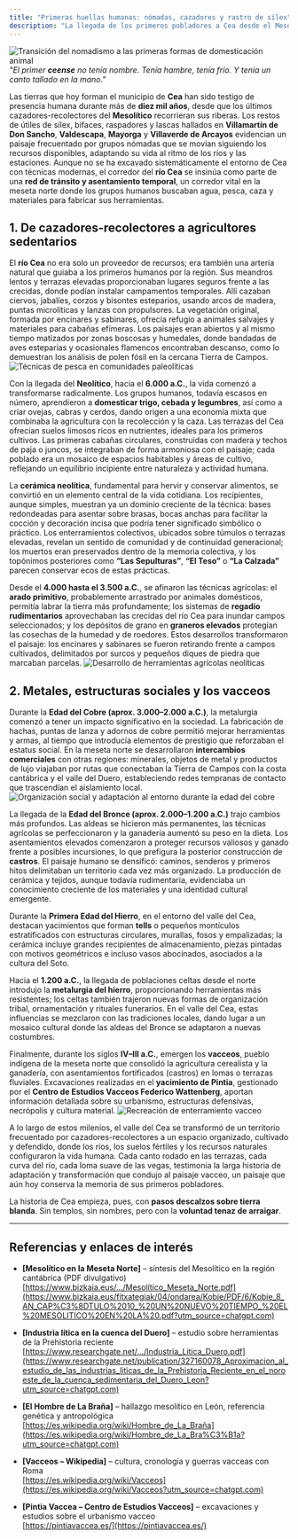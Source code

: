 ```yaml
---
title: "Primeras huellas humanas: nómadas, cazadores y rastro de sílex"
description: "La llegada de los primeros pobladores a Cea desde el Mesolítico, su evolución a través del Neolítico, las edades del Cobre y Bronce, hasta la emergencia de los vacceos en la Segunda Edad del Hierro."
---
```

![Transición del nomadismo a las primeras formas de domesticación animal](/images/cap1img1.png)
*"El primer **ceense** no tenía nombre. Tenía hambre, tenía frío. Y tenía un canto tallado en la mano."*

Las tierras que hoy forman el municipio de **Cea** han sido testigo de presencia humana durante más de **diez mil años**, desde que los últimos cazadores-recolectores del **Mesolítico** recorrieran sus riberas. Los restos de útiles de sílex, bifaces, raspadores y lascas hallados en **Villamartín de Don Sancho**, **Valdescapa**, **Mayorga** y **Villaverde de Arcayos** evidencian un paisaje frecuentado por grupos nómadas que se movían siguiendo los recursos disponibles, adaptando su vida al ritmo de los ríos y las estaciones. Aunque no se ha excavado sistemáticamente el entorno de Cea con técnicas modernas, el corredor del **río Cea** se insinúa como parte de una **red de tránsito y asentamiento temporal**, un corredor vital en la meseta norte donde los grupos humanos buscaban agua, pesca, caza y materiales para fabricar sus herramientas.

## 1. De cazadores-recolectores a agricultores sedentarios

El **río Cea** no era solo un proveedor de recursos; era también una arteria natural que guiaba a los primeros humanos por la región. Sus meandros lentos y terrazas elevadas proporcionaban lugares seguros frente a las crecidas, donde podían instalar campamentos temporales. Allí cazaban ciervos, jabalíes, corzos y bisontes esteparios, usando arcos de madera, puntas microlíticas y lanzas con propulsores. La vegetación original, formada por encinares y sabinares, ofrecía refugio a animales salvajes y materiales para cabañas efímeras. Los paisajes eran abiertos y al mismo tiempo matizados por zonas boscosas y humedales, donde bandadas de aves esteparias y ocasionales flamencos encontraban descanso, como lo demuestran los análisis de polen fósil en la cercana Tierra de Campos.
![Técnicas de pesca en comunidades paleolíticas](/images/cap1img4.png)

Con la llegada del **Neolítico**, hacia el **6.000 a.C.**, la vida comenzó a transformarse radicalmente. Los grupos humanos, todavía escasos en número, aprendieron a **domesticar trigo, cebada y legumbres**, así como a criar ovejas, cabras y cerdos, dando origen a una economía mixta que combinaba la agricultura con la recolección y la caza. Las terrazas del Cea ofrecían suelos limosos ricos en nutrientes, ideales para los primeros cultivos. Las primeras cabañas circulares, construidas con madera y techos de paja o juncos, se integraban de forma armoniosa con el paisaje; cada poblado era un mosaico de espacios habitables y áreas de cultivo, reflejando un equilibrio incipiente entre naturaleza y actividad humana.

La **cerámica neolítica**, fundamental para hervir y conservar alimentos, se convirtió en un elemento central de la vida cotidiana. Los recipientes, aunque simples, muestran ya un dominio creciente de la técnica: bases redondeadas para asentar sobre brasas, bocas anchas para facilitar la cocción y decoración incisa que podría tener significado simbólico o práctico. Los enterramientos colectivos, ubicados sobre túmulos o terrazas elevadas, revelan un sentido de comunidad y de continuidad generacional; los muertos eran preservados dentro de la memoria colectiva, y los topónimos posteriores como **“Las Sepulturas”**, **“El Teso”** o **“La Calzada”** parecen conservar ecos de estas prácticas.

Desde el **4.000 hasta el 3.500 a.C.**, se afinaron las técnicas agrícolas: el **arado primitivo**, probablemente arrastrado por animales domésticos, permitía labrar la tierra más profundamente; los sistemas de **regadío rudimentarios** aprovechaban las crecidas del río Cea para inundar campos seleccionados; y los depósitos de grano en **graneros elevados** protegían las cosechas de la humedad y de roedores. Estos desarrollos transformaron el paisaje: los encinares y sabinares se fueron retirando frente a campos cultivados, delimitados por surcos y pequeños diques de piedra que marcaban parcelas.
![Desarrollo de herramientas agrícolas neolíticas](/images/cap1img2.png)

## 2. Metales, estructuras sociales y los vacceos

Durante la **Edad del Cobre (aprox. 3.000–2.000 a.C.)**, la metalurgia comenzó a tener un impacto significativo en la sociedad. La fabricación de hachas, puntas de lanza y adornos de cobre permitió mejorar herramientas y armas, al tiempo que introducía elementos de prestigio que reforzaban el estatus social. En la meseta norte se desarrollaron **intercambios comerciales** con otras regiones: minerales, objetos de metal y productos de lujo viajaban por rutas que conectaban la Tierra de Campos con la costa cantábrica y el valle del Duero, estableciendo redes tempranas de contacto que trascendían el aislamiento local.
![Organización social y adaptación al entorno durante la edad del cobre](/images/cap1img3.png)

La llegada de la **Edad del Bronce (aprox. 2.000–1.200 a.C.)** trajo cambios más profundos. Las aldeas se hicieron más permanentes, las técnicas agrícolas se perfeccionaron y la ganadería aumentó su peso en la dieta. Los asentamientos elevados comenzaron a proteger recursos valiosos y ganado frente a posibles incursiones, lo que prefigura la posterior construcción de **castros**. El paisaje humano se densificó: caminos, senderos y primeros hitos delimitaban un territorio cada vez más organizado. La producción de cerámica y tejidos, aunque todavía rudimentaria, evidenciaba un conocimiento creciente de los materiales y una identidad cultural emergente.

Durante la **Primera Edad del Hierro**, en el entorno del valle del Cea, destacan yacimientos que forman **tells** o pequeños montículos estratificados con estructuras circulares, murallas, fosos y empalizadas; la cerámica incluye grandes recipientes de almacenamiento, piezas pintadas con motivos geométricos e incluso vasos abocinados, asociados a la cultura del Soto.

Hacia el **1.200 a.C.**, la llegada de poblaciones celtas desde el norte introdujo la **metalurgia del hierro**, proporcionando herramientas más resistentes; los celtas también trajeron nuevas formas de organización tribal, ornamentación y rituales funerarios. En el valle del Cea, estas influencias se mezclaron con las tradiciones locales, dando lugar a un mosaico cultural donde las aldeas del Bronce se adaptaron a nuevas costumbres.

Finalmente, durante los siglos **IV–III a.C.**, emergen los **vacceos**, pueblo indígena de la meseta norte que consolidó la agricultura cerealista y la ganadería, con asentamientos fortificados (castros) en lomas o terrazas fluviales. Excavaciones realizadas en el **yacimiento de Pintia**, gestionado por el **Centro de Estudios Vacceos Federico Wattenberg**, aportan información detallada sobre su urbanismo, estructuras defensivas, necrópolis y cultura material.
![Recreación de enterramiento vacceo](/images/cap1img5.png)

A lo largo de estos milenios, el valle del Cea se transformó de un territorio frecuentado por cazadores-recolectores a un espacio organizado, cultivado y defendido, donde los ríos, los suelos fértiles y los recursos naturales configuraron la vida humana. Cada canto rodado en las terrazas, cada curva del río, cada loma suave de las vegas, testimonia la larga historia de adaptación y transformación que condujo al paisaje vacceo, un paisaje que aún hoy conserva la memoria de sus primeros pobladores.

La historia de Cea empieza, pues, con **pasos descalzos sobre tierra blanda**. Sin templos, sin nombres, pero con la **voluntad tenaz de arraigar**.

---

## Referencias y enlaces de interés

- **[Mesolítico en la Meseta Norte]** – síntesis del Mesolítico en la región cantábrica (PDF divulgativo)  
  [https://www.bizkaia.eus/.../Mesolítico_Meseta_Norte.pdf](https://www.bizkaia.eus/fitxategiak/04/ondarea/Kobie/PDF/6/Kobie_8_AN_CAP%C3%8DTULO%2010_%20UN%20NUEVO%20TIEMPO_%20EL%20MESOLITICO%20EN%20LA%20.pdf?utm_source=chatgpt.com)

- **[Industria lítica en la cuenca del Duero]** – estudio sobre herramientas de la Prehistoria reciente  
  [https://www.researchgate.net/.../Industria_Litica_Duero.pdf](https://www.researchgate.net/publication/327160078_Aproximacion_al_estudio_de_las_industrias_liticas_de_la_Prehistoria_Reciente_en_el_noroeste_de_la_cuenca_sedimentaria_del_Duero_Leon?utm_source=chatgpt.com)

- **[El Hombre de La Braña]** – hallazgo mesolítico en León, referencia genética y antropológica  
  [https://es.wikipedia.org/wiki/Hombre_de_La_Braña](https://es.wikipedia.org/wiki/Hombre_de_La_Bra%C3%B1a?utm_source=chatgpt.com)

- **[Vacceos – Wikipedia]** – cultura, cronología y guerras vacceas con Roma  
  [https://es.wikipedia.org/wiki/Vacceos](https://es.wikipedia.org/wiki/Vacceos?utm_source=chatgpt.com)

- **[Pintia Vaccea – Centro de Estudios Vacceos]** – excavaciones y estudios sobre el urbanismo vacceo  
  [https://pintiavaccea.es/](https://pintiavaccea.es/)